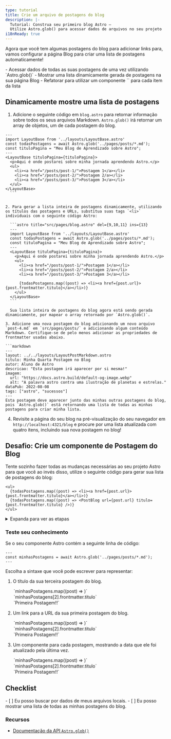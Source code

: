 ```yaml
---
type: tutorial
title: Crie um arquivo de postagens do blog
description: |-
  Tutorial: Construa seu primeiro blog Astro —
  Utilize Astro.glob() para acessar dados de arquivos no seu projeto
i18nReady: true
---
```



Agora que você tem algumas postagens do blog para adicionar links para, vamos configurar a página Blog para criar uma lista de postagens automaticamente!

<PreCheck>
  - Acessar dados de todas as suas postagens de uma vez utilizando `Astro.glob()`
  - Mostrar uma lista dinamicamente gerada de postagens na sua página Blog
  - Refatorar para utilizar um componente `<PostBlog />` para cada item da lista
</PreCheck>

## Dinamicamente mostre uma lista de postagens

1. Adicione o seguinte código em `blog.astro` para retornar informação sobre todos os seus arquivos Markdown. `Astro.glob()` irá retornar um array de objetos, um de cada postagem do blog.

  ```astro title="src/pages/blog.astro" ins={3}
  ---
  import LayoutBase from '../layouts/LayoutBase.astro'
  const todasPostagens = await Astro.glob('../pages/posts/*.md');
  const tituloPagina = "Meu Blog de Aprendizado sobre Astro";
  ---
  <LayoutBase tituloPagina={tituloPagina}>
    <p>Aqui é onde postarei sobre minha jornada aprendendo Astro.</p>
    <ul>
      <li><a href="/posts/post-1/">Postagem 1</a></li>
      <li><a href="/posts/post-2/">Postagem 2/a></li>
      <li><a href="/posts/post-3/">Postagem 3</a></li>
    </ul>
  </LayoutBase>
    ```


2. Para gerar a lista inteira de postagens dinamicamente, utilizando os títulos das postagens e URLs, substitua suas tags `<li>` individuais com o seguinte código Astro:

    ```astro title="src/pages/blog.astro" del={9,10,11} ins={13}
    ---
    import LayoutBase from '../layouts/LayoutBase.astro'
    const todasPostagens = await Astro.glob('../pages/posts/*.md');
    const tituloPagina = "Meu Blog de Aprendizado sobre Astro";
    ---
    <LayoutBase tituloPagina={tituloPagina}>
      <p>Aqui é onde postarei sobre minha jornada aprendendo Astro.</p>
      <ul>
        <li><a href="/posts/post-1/">Postagem 1</a></li>
        <li><a href="/posts/post-2/">Postagem 2/a></li>
        <li><a href="/posts/post-3/">Postagem 3</a></li>

        {todasPostagens.map((post) => <li><a href={post.url}>{post.frontmatter.titulo}</a></li>)}
      </ul>
    </LayoutBase>
    ```

    Sua lista inteira de postagens do blog agora está sendo gerada dinamicamente, por mapear o array retornado por `Astro.glob()`.

3. Adicione uma nova postagem do blog adicionando um novo arquivo `post-4.md` em `src/pages/posts/` e adicionando algum conteúdo Markdown. Certifique-se de pelo menos adicionar as propriedades de frontmatter usadas abaixo.

  ```markdown
  ---
  layout: ../../layouts/LayoutPostMarkdown.astro
  titulo: Minha Quarta Postagem no Blog
  autor: Aluno de Astro
  descricao: "Esta postagem irá aparecer por si mesma!"
  imagem: 
    url: "https://docs.astro.build/default-og-image.webp"
    alt: "A palavra astro contra uma ilustração de planetas e estrelas."
  dataPub: 2022-08-08
  tags: ["astro", "sucessos"]
  ---
  Esta postagem deve aparecer junto das minhas outras postagens do blog, pois `Astro.glob()` está retornando uma lista de todas as minhas postagens para criar minha lista.
  ```

4. Revisite a página do seu blog na pré-visualização do seu navegador em `http://localhost:4321/blog` e procure por uma lista atualizada com quatro itens, incluindo sua nova postagem no blog!

<Box icon="puzzle-piece">

## Desafio: Crie um componente de Postagem do Blog

Tente sozinho fazer todas as mudanças necessárias ao seu projeto Astro para que você ao invés disso, utilize o seguinte código para gerar sua lista de postagens do blog:

```astro title="src/pages/blog.astro" del={2} ins={3}
<ul>
  {todasPostagens.map((post) => <li><a href={post.url}>{post.frontmatter.titulo}</a></li>)}
  {todasPostagens.map((post) => <PostBlog url={post.url} titulo={post.frontmatter.titulo} />)}
</ul>
```

<details>
<summary>Expanda para ver as etapas</summary>

1. Crie um novo componente em `src/components/`.

    <details>
    <summary>Me mostre o nome do arquivo</summary>
    ```
    PostBlog.astro
    ```
    </details>

2. Escreva a linha de código no seu componente para que ele seja capaz de receber um `titulo` e `url` como `Astro.props`.

    <details>
    <summary>Mostre o código</summary>
    ```astro
    ---
    // src/components/PostBlog.astro
    const { titulo, url } = Astro.props;
    ---
    ```
    </details>

3. Adicione o template utilizado para criar cada item na sua lista de postagens do blog.

    <details>
    <summary>Mostre o código</summary>
    ```astro
    <!-- src/components/PostBlog.astro -->
    <li><a href={url}>{titulo}</a></li>
    ```
    </details>

4. Importe o novo componente em sua página Blog.

    <details>
    <summary>Mostre o código</summary>
    ```astro title="src/pages/blog.astro" ins={3}
    ---
    import LayoutBase from '../layouts/LayoutBase.astro';
    import PostBlog from '../components/PostBlog.astro';
    const todasPostagens = await Astro.glob('../pages/posts/*.md');
    const tituloPagina = "Meu Blog de Aprendizado sobre Astro";
    ---
    ```
    </details>

5. Verifique você mesmo: veja o código completo do componente.

    <details>
    <summary>Mostre o código</summary>
    ```astro title="src/components/PostBlog.astro"
    ---
    const { titulo, url } = Astro.props
    ---
    <li><a href={url}>{titulo}</a></li>
    ```
    ```astro title="src/pages/blog.astro" ins={3,10}
    ---
    import LayoutBase from '../layouts/LayoutBase.astro';
    import PostBlog from '../components/PostBlog.astro';
    const todasPostagens = await Astro.glob('../pages/posts/*.md');
    const tituloPagina = "Meu Blog de Aprendizado sobre Astro"
    ---
    <LayoutBase tituloPagina={tituloPagina}>
      <p>Aqui é onde postarei sobre minha jornada aprendendo Astro.</p>
      <ul>
        {todasPostagens.map((post) => <PostBlog url={post.url} titulo={post.frontmatter.titulo} />)}
      </ul>
    </LayoutBase>
    ```
    </details>
</details>
</Box>



<Box icon="question-mark">

### Teste seu conhecimento

Se o seu componente Astro contém a seguinte linha de código: 

```astro
---
const minhasPostagens = await Astro.glob('../pages/posts/*.md');
---
```

Escolha a sintaxe que você pode escrever para representar:

1. O título da sua terceira postagem do blog.  

    <MultipleChoice>
      <Option>
        `minhasPostagens.map((post) => <UltimaAtualizacao data={post.frontmatter.dataPub} />)`
      </Option>
      <Option isCorrect>
        `minhasPostagens[2].frontmatter.titulo`
      </Option>
      <Option>
        `<a href={minhasPostagens[0].url}>Primeira Postagem!!</a>`
      </Option>
    </MultipleChoice>

2. Um link para a URL da sua primeira postagem do blog. 

    <MultipleChoice>
      <Option>
        `minhasPostagens.map((post) => <UltimaAtualizacao data={post.frontmatter.dataPub} />)`
      </Option>
      <Option>
        `minhasPostagens[2].frontmatter.titulo`
      </Option>
      <Option isCorrect>
        `<a href={minhasPostagens[0].url}>Primeira Postagem!!</a>`
      </Option>
    </MultipleChoice>

3. Um componente para cada postagem, mostrando a data que ele foi atualizado pela última vez.

    <MultipleChoice>
      <Option isCorrect>
        `minhasPostagens.map((post) => <UltimaAtualizacao data={post.frontmatter.dataPub} />)`
      </Option>
      <Option>
        `minhasPostagens[2].frontmatter.titulo`
      </Option>
      <Option>
        `<a href={minhasPostagens[0].url}>Primeira Postagem!!</a>`
      </Option>
    </MultipleChoice>

</Box>

## Checklist

<Box icon="check-list">

<Checklist>
- [ ] Eu posso buscar por dados de meus arquivos locais.
- [ ] Eu posso mostrar uma lista de todas as minhas postagens do blog.
</Checklist>
</Box>

### Recursos

- [Documentação da API `Astro.glob()`](/pt-br/reference/api-reference/#astroglob)
